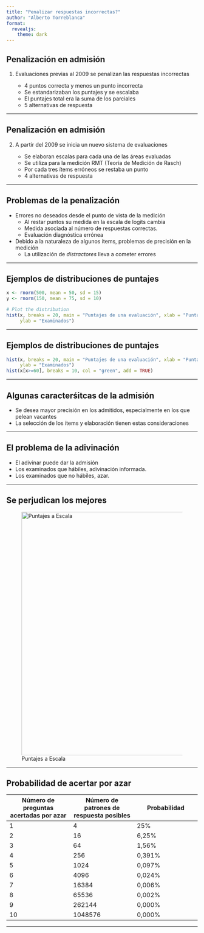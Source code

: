 ```yaml
---
title: "Penalizar respuestas incorrectas?"
author: "Alberto Torreblanca"
format: 
  revealjs:
    theme: dark
---
```


## Penalización en admisión

1.  Evaluaciones previas al 2009 se penalizan las respuestas incorrectas

    -   4 puntos correcta y menos un punto incorrecta
    -   Se estandarizaban los puntajes y se escalaba
    -   El puntajes total era la suma de los parciales
    -   5 alternativas de respuesta

------------------------------------------------------------------------

## Penalización en admisión

2.  A partir del 2009 se inicia un nuevo sistema de evaluaciones

    -   Se elaboran escalas para cada una de las áreas evaluadas
    -   Se utiliza para la medición RMT (Teoría de Medición de Rasch)
    -   Por cada tres ítems erróneos se restaba un punto
    -   4 alternativas de respuesta

------------------------------------------------------------------------

## Problemas de la penalización

-   Errores no deseados desde el punto de vista de la medición
    -   Al restar puntos su medida en la escala de logits cambia
    -   Medida asociada al número de respuestas correctas.
    -   Evaluación diagnóstica errónea
-   Debido a la naturaleza de algunos ítems, problemas de precisión en la medición
    -   La utilización de *distractores* lleva a cometer errores

------------------------------------------------------------------------

## Ejemplos de distribuciones de puntajes

```r

x <- rnorm(500, mean = 50, sd = 15)
y <- rnorm(150, mean = 75, sd = 10)

# Plot the distribution
hist(x, breaks = 20, main = "Puntajes de una evaluación", xlab = "Puntajes",
     ylab = "Examinados")

```

------------------------------------------------------------------------

## Ejemplos de distribuciones de puntajes

```r

hist(x, breaks = 20, main = "Puntajes de una evaluación", xlab = "Puntajes",
     ylab = "Examinados")
hist(x[x>=60], breaks = 10, col = "green", add = TRUE)

```

------------------------------------------------------------------------

## Algunas caracterśitcas de la admisión

-   Se desea mayor precisión en los admitidos, especialmente en los que pelean vacantes
-   La selección de los ítems y elaboración tienen estas consideraciones

------------------------------------------------------------------------

## El problema de la adivinación

-   El adivinar puede dar la admisión
-   Los examinados que hábiles, adivinación informada.
-   Los examinados que no hábiles, azar.

------------------------------------------------------------------------

## Se perjudican los mejores

![Puntajes a Escala](figura1.png){fig-align="center" width="640"}

---

## Probabilidad de acertar por azar {.smaller}


|Número de preguntas acertadas por azar|Número de patrones de respuesta posibles|Probabilidad|
|---|---|---|
|1|4|25%|
|2|16|6,25%|
|3|64|1,56%|
|4|256|0,391%|
|5|1024|0,097%|
|6|4096|0,024%|
|7|16384|0,006%|
|8|65536|0,002%|
|9|262144|0,000%|
|10|1048576|0,000%|

---

